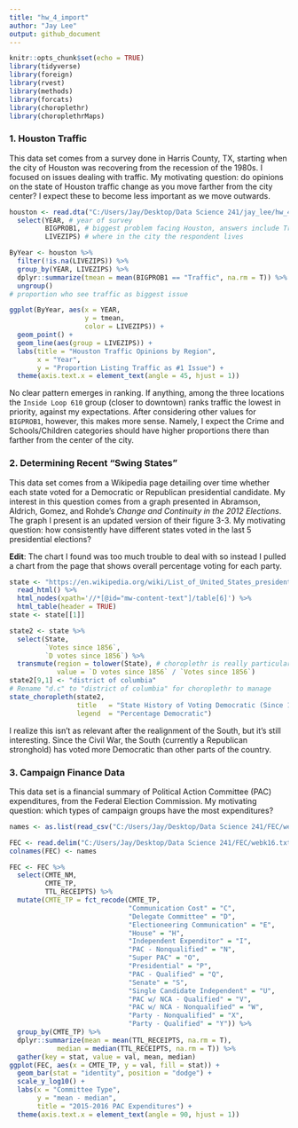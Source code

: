 ```yaml
---
title: "hw_4_import"
author: "Jay Lee"
output: github_document
---
```


```r
knitr::opts_chunk$set(echo = TRUE)
library(tidyverse)
library(foreign)
library(rvest)
library(methods)
library(forcats)
library(choroplethr)
library(choroplethrMaps)
```

### 1. Houston Traffic

This data set comes from a survey done in Harris County, TX, starting when the city of Houston was recovering from the recession of the 1980s. I focused on issues dealing with traffic. My motivating question: do opinions on the state of Houston traffic change as you move farther from the city center? I expect these to become less important as we move outwards.

```r
houston <- read.dta("C:/Users/Jay/Desktop/Data Science 241/jay_lee/hw_4_import/Houston/DS0001/20428-0001-Data.dta") %>%
  select(YEAR, # year of survey
         BIGPROB1, # biggest problem facing Houston, answers include Traffic
         LIVEZIPS) # where in the city the respondent lives
```

```r
ByYear <- houston %>%
  filter(!is.na(LIVEZIPS)) %>%
  group_by(YEAR, LIVEZIPS) %>%
  dplyr::summarize(tmean = mean(BIGPROB1 == "Traffic", na.rm = T)) %>% 
  ungroup()
# proportion who see traffic as biggest issue

ggplot(ByYear, aes(x = YEAR,
                   y = tmean,
                   color = LIVEZIPS)) +
  geom_point() +
  geom_line(aes(group = LIVEZIPS)) +
  labs(title = "Houston Traffic Opinions by Region",
       x = "Year",
       y = "Proportion Listing Traffic as #1 Issue") +
  theme(axis.text.x = element_text(angle = 45, hjust = 1))
```

No clear pattern emerges in ranking. If anything, among the three locations the `Inside Loop 610` group (closer to downtown) ranks traffic the lowest in priority, against my expectations. After considering other values for `BIGPROB1`, however, this makes more sense. Namely, I expect the Crime and Schools/Children categories should have higher proportions there than farther from the center of the city.

### 2. Determining Recent "Swing States"

This data set comes from a Wikipedia page detailing over time whether each state voted for a Democratic or Republican presidential candidate. My interest in this question comes from a graph presented in Abramson, Aldrich, Gomez, and Rohde's *Change and Continuity in the 2012 Elections*. The graph I present is an updated version of their figure 3-3. My motivating question: how consistently have different states voted in the last 5 presidential elections?

**Edit**: The chart I found was too much trouble to deal with so instead I pulled a chart from the page that shows overall percentage voting for each party.

```r
state <- "https://en.wikipedia.org/wiki/List_of_United_States_presidential_election_results_by_state" %>%
  read_html() %>%
  html_nodes(xpath='//*[@id="mw-content-text"]/table[6]') %>%
  html_table(header = TRUE)
state <- state[[1]]
```

```r
state2 <- state %>%
  select(State,
         `Votes since 1856`,
         `D votes since 1856`) %>%
  transmute(region = tolower(State), # choroplethr is really particular about format
            value = `D votes since 1856` / `Votes since 1856`)
state2[9,1] <- "district of columbia"
# Rename "d.c" to "district of columbia" for choroplethr to manage
state_choropleth(state2,
                 title   = "State History of Voting Democratic (Since 1856)",
                 legend  = "Percentage Democratic")
```

I realize this isn't as relevant after the realignment of the South, but it's still interesting. Since the Civil War, the South (currently a Republican stronghold) has voted more Democratic than other parts of the country.

### 3. Campaign Finance Data

This data set is a financial summary of Political Action Committee (PAC) expenditures, from the Federal Election Commission. My motivating question: which types of campaign groups have the most expenditures?

```r
names <- as.list(read_csv("C:/Users/Jay/Desktop/Data Science 241/FEC/webk_header_file.csv", col_names = F))

FEC <- read.delim("C:/Users/Jay/Desktop/Data Science 241/FEC/webk16.txt", header = FALSE, sep = "|")
colnames(FEC) <- names
```

```r
FEC <- FEC %>%
  select(CMTE_NM,
         CMTE_TP,
         TTL_RECEIPTS) %>%
  mutate(CMTE_TP = fct_recode(CMTE_TP,
                              "Communication Cost" = "C",
                              "Delegate Committee" = "D",
                              "Electioneering Communication" = "E",
                              "House" = "H",
                              "Independent Expenditor" = "I",
                              "PAC - Nonqualified" = "N",
                              "Super PAC" = "O",
                              "Presidential" = "P",
                              "PAC - Qualified" = "Q",
                              "Senate" = "S",
                              "Single Candidate Independent" = "U",
                              "PAC w/ NCA - Qualified" = "V",
                              "PAC w/ NCA - Nonqualified" = "W",
                              "Party - Nonqualified" = "X",
                              "Party - Qualified" = "Y")) %>%
  group_by(CMTE_TP) %>%
  dplyr::summarize(mean = mean(TTL_RECEIPTS, na.rm = T),
            median = median(TTL_RECEIPTS, na.rm = T)) %>%
  gather(key = stat, value = val, mean, median)
ggplot(FEC, aes(x = CMTE_TP, y = val, fill = stat)) +
  geom_bar(stat = "identity", position = "dodge") +
  scale_y_log10() +
  labs(x = "Committee Type",
       y = "mean - median",
       title = "2015-2016 PAC Expenditures") +
  theme(axis.text.x = element_text(angle = 90, hjust = 1))
```